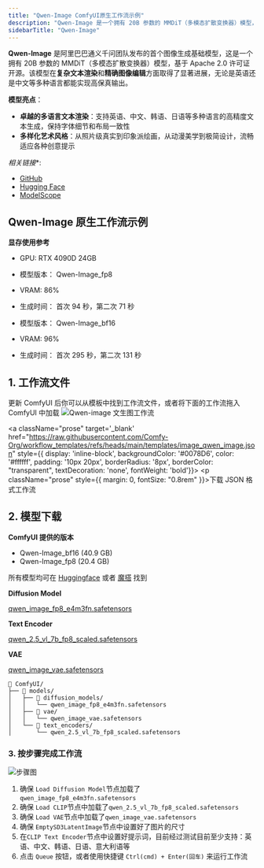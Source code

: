 ```yaml
---
title: "Qwen-Image ComfyUI原生工作流示例"
description: "Qwen-Image 是一个拥有 20B 参数的 MMDiT（多模态扩散变换器）模型，基于 Apache 2.0 许可证开源。"
sidebarTitle: "Qwen-Image"
---
```




**Qwen-Image** 是阿里巴巴通义千问团队发布的首个图像生成基础模型，这是一个拥有 20B 参数的 MMDiT（多模态扩散变换器）模型，基于 Apache 2.0 许可证开源。该模型在**复杂文本渲染**和**精确图像编辑**方面取得了显著进展，无论是英语还是中文等多种语言都能实现高保真输出。

**模型亮点**：
- **卓越的多语言文本渲染**：支持英语、中文、韩语、日语等多种语言的高精度文本生成，保持字体细节和布局一致性
- **多样化艺术风格**：从照片级真实到印象派绘画，从动漫美学到极简设计，流畅适应各种创意提示

*相关链接**:
 - [GitHub](https://github.com/QwenLM/Qwen-Image)
 - [Hugging Face](https://huggingface.co/Qwen/Qwen-Image)
 - [ModelScope](https://modelscope.cn/models/qwen/Qwen-Image)

## Qwen-Image 原生工作流示例

<UpdateReminder />

**显存使用参考**
- GPU: RTX 4090D 24GB

- 模型版本： Qwen-Image_fp8
- VRAM: 86%
- 生成时间： 首次 94 秒，第二次 71 秒

- 模型版本： Qwen-Image_bf16
- VRAM: 96%
- 生成时间： 首次 295 秒，第二次 131 秒

## 1. 工作流文件

更新 ComfyUI 后你可以从模板中找到工作流文件，或者将下面的工作流拖入 ComfyUI 中加载
![Qwen-image 文生图工作流](https://raw.githubusercontent.com/Comfy-Org/example_workflows/main/image/qwen/qwen-image.png)

<a className="prose"  target='_blank'  href="https://raw.githubusercontent.com/Comfy-Org/workflow_templates/refs/heads/main/templates/image_qwen_image.json" style={{ display: 'inline-block', backgroundColor: '#0078D6', color: '#ffffff', padding: '10px 20px', borderRadius: '8px', borderColor: "transparent", textDecoration: 'none', fontWeight: 'bold'}}>
    <p className="prose" style={{ margin: 0, fontSize: "0.8rem" }}>下载 JSON 格式工作流</p>
</a>
## 2. 模型下载

**ComfyUI 提供的版本**
- Qwen-Image_bf16 (40.9 GB)
- Qwen-Image_fp8 (20.4 GB)

所有模型均可在 [Huggingface](https://huggingface.co/Comfy-Org/Qwen-Image_ComfyUI/tree/main) 或者 [魔搭](https://modelscope.cn/models/Comfy-Org/Qwen-Image_ComfyUI/files) 找到

**Diffusion Model**

[qwen_image_fp8_e4m3fn.safetensors](https://huggingface.co/Comfy-Org/Qwen-Image_ComfyUI/resolve/main/split_files/diffusion_models/qwen_image_fp8_e4m3fn.safetensors)

**Text Encoder**

[qwen_2.5_vl_7b_fp8_scaled.safetensors](https://huggingface.co/Comfy-Org/Qwen-Image_ComfyUI/resolve/main/split_files/text_encoders/qwen_2.5_vl_7b_fp8_scaled.safetensors)

**VAE**

[qwen_image_vae.safetensors](https://huggingface.co/Comfy-Org/Qwen-Image_ComfyUI/resolve/main/split_files/vae/qwen_image_vae.safetensors)


```
📂 ComfyUI/
├── 📂 models/
│   ├── 📂 diffusion_models/
│   │   └── qwen_image_fp8_e4m3fn.safetensors
│   ├── 📂 vae/
│   │   └── qwen_image_vae.safetensors
│   └── 📂 text_encoders/
│       └── qwen_2.5_vl_7b_fp8_scaled.safetensors
```
### 3. 按步骤完成工作流

![步骤图](/images/tutorial/image/qwen/image_qwen_image-guide.jpg)

1. 确保 `Load Diffusion Model`节点加载了`qwen_image_fp8_e4m3fn.safetensors`
2. 确保 `Load CLIP`节点中加载了`qwen_2.5_vl_7b_fp8_scaled.safetensors`
3. 确保 `Load VAE`节点中加载了`qwen_image_vae.safetensors`
4. 确保 `EmptySD3LatentImage`节点中设置好了图片的尺寸
5. 在`CLIP Text Encoder`节点中设置好提示词，目前经过测试目前至少支持：英语、中文、韩语、日语、意大利语等
6. 点击 `Queue` 按钮，或者使用快捷键 `Ctrl(cmd) + Enter(回车)` 来运行工作流